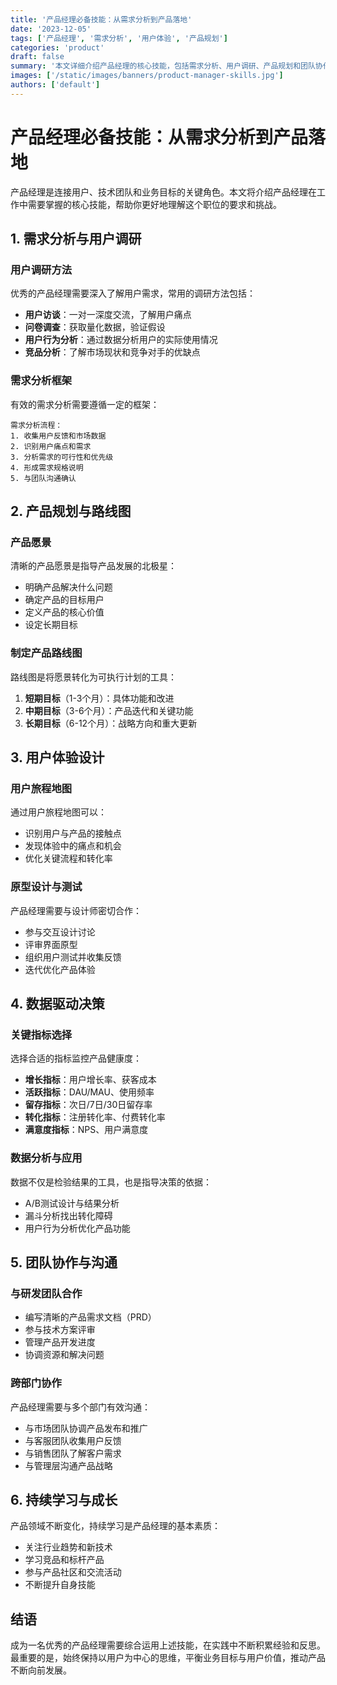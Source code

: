 ```yaml
---
title: '产品经理必备技能：从需求分析到产品落地'
date: '2023-12-05'
tags: ['产品经理', '需求分析', '用户体验', '产品规划']
categories: 'product'
draft: false
summary: '本文详细介绍产品经理的核心技能，包括需求分析、用户调研、产品规划和团队协作，帮助你成为更出色的产品经理。'
images: ['/static/images/banners/product-manager-skills.jpg']
authors: ['default']
---
```


# 产品经理必备技能：从需求分析到产品落地

产品经理是连接用户、技术团队和业务目标的关键角色。本文将介绍产品经理在工作中需要掌握的核心技能，帮助你更好地理解这个职位的要求和挑战。

## 1. 需求分析与用户调研

### 用户调研方法

优秀的产品经理需要深入了解用户需求，常用的调研方法包括：

- **用户访谈**：一对一深度交流，了解用户痛点
- **问卷调查**：获取量化数据，验证假设
- **用户行为分析**：通过数据分析用户的实际使用情况
- **竞品分析**：了解市场现状和竞争对手的优缺点

### 需求分析框架

有效的需求分析需要遵循一定的框架：

```
需求分析流程：
1. 收集用户反馈和市场数据
2. 识别用户痛点和需求
3. 分析需求的可行性和优先级
4. 形成需求规格说明
5. 与团队沟通确认
```

## 2. 产品规划与路线图

### 产品愿景

清晰的产品愿景是指导产品发展的北极星：

- 明确产品解决什么问题
- 确定产品的目标用户
- 定义产品的核心价值
- 设定长期目标

### 制定产品路线图

路线图是将愿景转化为可执行计划的工具：

1. **短期目标**（1-3个月）：具体功能和改进
2. **中期目标**（3-6个月）：产品迭代和关键功能
3. **长期目标**（6-12个月）：战略方向和重大更新

## 3. 用户体验设计

### 用户旅程地图

通过用户旅程地图可以：

- 识别用户与产品的接触点
- 发现体验中的痛点和机会
- 优化关键流程和转化率

### 原型设计与测试

产品经理需要与设计师密切合作：

- 参与交互设计讨论
- 评审界面原型
- 组织用户测试并收集反馈
- 迭代优化产品体验

## 4. 数据驱动决策

### 关键指标选择

选择合适的指标监控产品健康度：

- **增长指标**：用户增长率、获客成本
- **活跃指标**：DAU/MAU、使用频率
- **留存指标**：次日/7日/30日留存率
- **转化指标**：注册转化率、付费转化率
- **满意度指标**：NPS、用户满意度

### 数据分析与应用

数据不仅是检验结果的工具，也是指导决策的依据：

- A/B测试设计与结果分析
- 漏斗分析找出转化障碍
- 用户行为分析优化产品功能

## 5. 团队协作与沟通

### 与研发团队合作

- 编写清晰的产品需求文档（PRD）
- 参与技术方案评审
- 管理产品开发进度
- 协调资源和解决问题

### 跨部门协作

产品经理需要与多个部门有效沟通：

- 与市场团队协调产品发布和推广
- 与客服团队收集用户反馈
- 与销售团队了解客户需求
- 与管理层沟通产品战略

## 6. 持续学习与成长

产品领域不断变化，持续学习是产品经理的基本素质：

- 关注行业趋势和新技术
- 学习竞品和标杆产品
- 参与产品社区和交流活动
- 不断提升自身技能

## 结语

成为一名优秀的产品经理需要综合运用上述技能，在实践中不断积累经验和反思。最重要的是，始终保持以用户为中心的思维，平衡业务目标与用户价值，推动产品不断向前发展。
